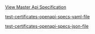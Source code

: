 

[View Master Api Specification](/api-current/openapi-specs/api)



[test-certificates-openapi-specs-yaml-file](/openapi/test-certificates.yaml)

[test-certificates-openapi-specs-json-file](/openapi/test-certificates.json)

<SwaggerUI url="../../openapi/test-certificates.json" />
